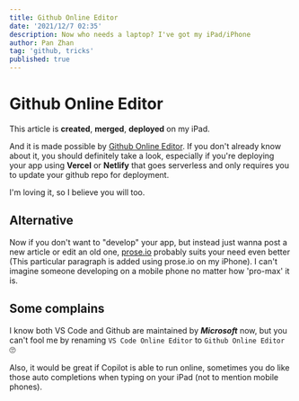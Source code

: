 ```yaml
---
title: Github Online Editor
date: '2021/12/7 02:35'
description: Now who needs a laptop? I've got my iPad/iPhone
author: Pan Zhan
tag: 'github, tricks'
published: true
---
```


# Github Online Editor

This article is **created**, **merged**, **deployed** on my iPad. 

And it is made possible by [Github Online Editor](https://docs.github.com/en/codespaces/the-githubdev-web-based-editor#opening-the-web-based-editor). If you don't already know about it, you should definitely take a look, especially if you're deploying your app using **Vercel** or **Netlify** that goes serverless and only requires you to update your github repo for deployment.

I'm loving it, so I believe you will too.

## Alternative
Now if you don't want to "develop" your app, but instead just wanna post a new article or edit an old one, [prose.io](https://prose.io/) probably suits your need even better (This particular paragraph is added using prose.io on my iPhone). I can't imagine someone developing on a mobile phone no matter how 'pro-max' it is. 

## Some complains
I know both VS Code and Github are maintained by ***Microsoft*** now, but you can't fool me by renaming `VS Code Online Editor` to `Github Online Editor` 🙄

Also, it would be great if Copilot is able to run online, sometimes you do like those auto completions when typing on your iPad (not to mention mobile phones).
